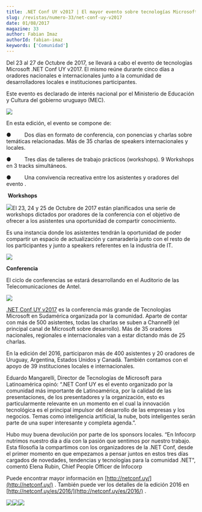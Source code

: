 ```yaml
---
title: .NET Conf UY v2017 | El mayor evento sobre tecnologías Microsoft en Sudamérica.
slug: /revistas/numero-33/net-conf-uy-v2017
date: 01/08/2017
magazine: 33
author: Fabian Imaz
authorId: fabian-imaz
keywords: ['Comunidad']
---
```






Del 23 al 27 de Octubre de 2017, se llevará a cabo el evento de tecnologías Microsoft .NET Conf UY v2017. El mismo reúne durante cinco días a oradores nacionales e internacionales junto a la comunidad de desarrolladores locales e instituciones participantes.

Este evento es declarado de interés nacional por el Ministerio de Educación y Cultura del gobierno uruguayo (MEC).

![](../../../images/numero33/net-conf-uy-v2017/image1.jpeg)

En esta edición, el evento se compone de:​

●          Dos días en formato de conferencia, con ponencias y charlas sobre temáticas relacionadas. Más de 35 charlas de speakers internacionales y locales.

●          Tres días de talleres de trabajo prácticos (workshops). 9 Workshops en 3 tracks simultáneos.

●          Una convivencia recreativa entre los asistentes y oradores del evento .

​ **Workshops**

![](../../../images/numero33/net-conf-uy-v2017/image2.jpg)El 23, 24 y 25 de Octubre de 2017 están planificados una serie de workshops dictados por oradores de la conferencia con el objetivo de ofrecer a los asistentes una oportunidad de compartir conocimiento.

Es una instancia donde los asistentes tendrán la oportunidad de poder compartir un espacio de actualización y camaradería junto con el resto de los participantes y junto a speakers referentes en la industria de IT.

![](../../../images/numero33/net-conf-uy-v2017/image3.jpg)

**Conferencia**

El ciclo de conferencias se estará desarrollando en el Auditorio de las Telecomunicaciones de Antel.​

![](../../../images/numero33/net-conf-uy-v2017/image4.jpeg)

[.NET Conf UY v2017](http://netconf.uy/) es la conferencia más grande de Tecnologías Microsoft en Sudamérica organizada por la comunidad. Aparte de contar con más de 500 asistentes, todas las charlas se suben a Channel9 (el principal canal de Microsoft sobre desarrollo). Más de 35 oradores nacionales, regionales e internacionales van a estar dictando más de 25 charlas.

En la edición del 2016, participaron más de 400 asistentes y 20 oradores de Uruguay, Argentina, Estados Unidos y Canadá. También contamos con el apoyo de 39 instituciones locales e internacionales.

Eduardo Mangarelli, Director de Tecnologías de Microsoft para Latinoamérica opinó: “.NET Conf UY es el evento organizado por la comunidad más importante de Latinoamérica, por la calidad de las presentaciones, de los presentadores y la organización, esto es particularmente relevante en un momento en el cual la innovación tecnológica es el principal impulsor del desarrollo de las empresas y los negocios. Temas como inteligencia artificial, la nube, bots inteligentes serán parte de una super interesante y completa agenda.”.

Hubo muy buena devolución por parte de los sponsors locales. “En Infocorp nutrimos nuestro día a día con la pasión que sentimos por nuestro trabajo. Esta filosofía la compartimos con los organizadores de la .NET Conf, desde el primer momento en que empezamos a pensar juntos en estos tres días cargados de novedades, tendencias y tecnologías para la comunidad .NET", comentó Elena Rubin, Chief People Officer de Infocorp

Puede encontrar mayor información en [http://netconf.uy/](http://netconf.uy/) . También puede ver los detalles de la edición 2016 en [http://netconf.uy/es/2016/](http://netconf.uy/es/2016/) .

![](../../../images/numero33/net-conf-uy-v2017/image5.jpeg)![](../../../images/numero33/net-conf-uy-v2017/image6.jpeg)![](../../../images/numero33/net-conf-uy-v2017/image7.jpeg)​

 
 
